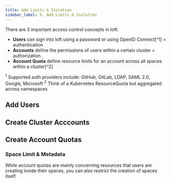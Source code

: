 ```yaml
---
title: Add Limits & Isolation
sidebar_label: 5. Add Limits & Isolation
---
```



There are 3 important access control concepts in loft:
- **Users** can sign into loft using a password or using OpenID Connect[^1] = authentication
- **Accounts** define the permissions of users within a certain cluster = authorization
- **Account Quota** define resource limits for an account across all spaces within a cluster[^2]

<span id="fn-1"><sup>1</sup> Supported auth providers include: GitHub, GitLab, LDAP, SAML 2.0, Google, Microsoft</span>
<span id="fn-2"><sup>2</sup> Think of a Kubernetes ResourceQuota but aggregated across namespaces</span>

## Add Users

<CreateUserFragment/>



## Create Cluster Acccounts

<CreateClusterAccounts/>


## Create Account Quotas

<WhatAreAccountQuotas/>
<CreateAccountQuotas/>


### Space Limit & Metadata
While account quotas are mainly concerning resources that users are creating inside their spaces, you can also restrict the creation of spaces itself.

<AccountSpaceSettings/>
